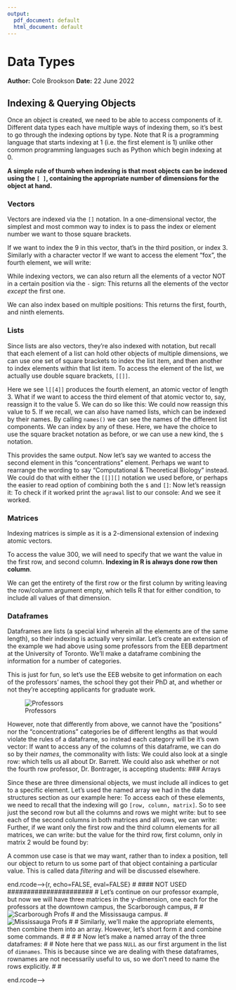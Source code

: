 ```yaml
---
output:
  pdf_document: default
  html_document: default
---
```

# Data Types
**Author:** Cole Brookson
**Date:** 22 June 2022

## Indexing & Querying Objects

Once an object is created, we need to be able to access components of it. Different data types each have multiple ways of indexing them, so it's best to go through the indexing options by type. Note that R is a programming language that starts indexing at 1 (i.e. the first element is 1) unlike other common programming languages such as Python which begin indexing at 0.

**A simple rule of thumb when indexing is that most objects can be indexed using the `[ ]`, containing the appropriate number of dimensions for the object at hand.**

### Vectors

Vectors are indexed via the `[]` notation. In a one-dimensional vector, the simplest and most common way to index is to pass the index or element number we want to those square brackets.

<!--begin.rcode
x <- c(1, 3, 9, 10, 76, 89)
end.rcode-->
If we want to index the 9 in this vector, that's in the third position, or index 3. 
<!--begin.rcode
x[3]
end.rcode-->
Similarly with a character vector
<!--begin.rcode
y <- c("The", "quick", "brown", "fox", "jumped", "over", "the", "lazy", "dog")
end.rcode-->
If we want to access the element "fox", the fourth element, we will write: 
<!--begin.rcode
y[4]
end.rcode-->
<!--begin.rcode
y[-1]
end.rcode-->

While indexing vectors, we can also return all the elements of a vector NOT in a certain position via the `-` sign:
<!--begin.rcode
y[-1]
end.rcode-->
This returns all the elements of the vector *except* the first one. 

We can also index based on multiple positions:
<!--begin.rcode
y[c(1, 4, 9)]
end.rcode-->
This returns the first, fourth, and ninth elements. 

### Lists

Since lists are also vectors, they're also indexed with notation, but recall that each element of a list can hold other objects of multiple dimensions, we can use one set of square brackets to index the list item, and then another to index elements within that list item. To access the element of the list, we actually use double square brackets, `[[]]`.

<!--begin.rcode
l <- list(1, 2, "R is fun", c(1, 2, 3), TRUE)
l[[4]]
end.rcode-->
Here we see `l[[4]]` produces the fourth element, an atomic vector of length 3. What if we want to access the third element of that atomic vector to, say, reassign it to the value 5. We can do so like this: 
<!--begin.rcode
l[[4]][3]
end.rcode-->
We could now reassign this value to 5. 
<!--begin.rcode
l[[4]][3] <- 5
l
end.rcode-->
If we recall, we can also have named lists, which can be indexed by their names. 
<!--begin.rcode
agrawal <- list("name" = "Dr. Aneil Agrawal",
                  "positions" = c("Distinguished Professor of Evolutionary Genetics",
                                  "Associate Chair, Graduate Studies"),
                  "concentrations" = c("Genetics, Genomics & Molecular Evolution",
                                        "Theoretical & Computational Biology"))
names(agrawal)
end.rcode-->
By calling `names()` we can see the names of the different list components. We can index by any of these. 
<!--begin.rcode
agrawal["concentrations"]
end.rcode-->
Here, we have the choice to use the square bracket notation as before, or we can use a new kind, the `$` notation. 

<!--begin.rcode
agrawal$concentrations
end.rcode-->
This provides the same output. Now let's say we wanted to access the second element in this "concentrations" element. Perhaps we want to rearrange the wording to say "Computational & Theoretical Biology" instead. We could do that with either the `[[]][]` notation we used before, or perhaps the easier to read option of combining both the `$` and `[]`:
<!--begin.rcode
agrawal$concentrations[2]
end.rcode-->
Now let's reassign it:
<!--begin.rcode
agrawal$concentrations[2] <- "Computational & Theoretical Biology"
end.rcode-->
To check if it worked print the `agrawal` list to our console: 
<!--begin.rcode
agrawal
end.rcode-->
And we see it worked. 

### Matrices

Indexing matrices is simple as it is a 2-dimensional extension of indexing atomic vectors. 

<!--begin.rcode
m <- matrix(c(100, 200, 300, 400), nrow = 2, ncol = 2)
m
end.rcode-->
To access the value 300, we will need to specify that we want the value in the first row, and second column. **Indexing in R is always done row then column**. 

<!--begin.rcode
m[1,2]
end.rcode-->
We can get the entirety of the first row
<!--begin.rcode
m[1, ]
end.rcode-->
or the first column
<!--begin.rcode
m[ ,1]
end.rcode-->
by writing leaving the row/column argument empty, which tells R that for either condition, to include all values of that dimension. 

### Dataframes

Dataframes are lists (a special kind wherein all the elements are of the same length), so their indexing is actually very similar. Let's create an extension of the example we had above using some professors from the EEB department at the University of Toronto. We'll make a dataframe combining the information for a number of categories.

This is just for fun, so let's use the EEB website to get information on each of the professors' names, the school they got their PhD at, and whether or not they're accepting applicants for graduate work.

![Professors](./img/profs.png)

However, note that differently from above, we cannot have the "positions" nor the "concentrations" categories be of different lengths as that would violate the rules of a dataframe, so instead each category will be it's own vector:
<!--begin.rcode
# first make a list for each professor
names <- c("Dr. Aneil Agrawal", "Dr. Celina Baines", "Dr. Spencer C.H. Barrett",
           "Dr. Megan Bontrager")
phd <- c("Indiana", "Toronto", "Reading", "UBC")
accepting <- c(FALSE, TRUE, FALSE, TRUE)


# now make a dataframe out of these lists
prof_df = data.frame(names, phd, accepting)
prof_df
end.rcode-->
If want to access any of the columns of this dataframe, we can do so by their *names*, the commonality with lists: 
<!--begin.rcode
prof_df$phd
end.rcode-->
We could also look at a single row: 
<!--begin.rcode
prof_df[3, ]
end.rcode-->
which tells us all about Dr. Barrett. We could also ask whether or not the fourth row professor, Dr. Bontrager, is accepting students: 
<!--begin.rcode
prof_df$accepting[4]
end.rcode-->
### Arrays

Since these are three dimensional objects, we must include all indices to get to a specific element. Let's used the named array we had in the data structures section as our example here: 
<!--begin.rcode
# pre-define the vectors
vec1 <- c(1, 2, 3)
vec2 <- c(4, 5, 6)
vec3 <- c(7, 8, 9)

# define the rownames 
row_names <- c("row1", "row2", "row3")
col_names <- c("col1", "col2", "col3")
mat_names <- c("mat1", "mat2")

# now remake the array with the names
ar_named = array(c(vec1, vec2, vec3), dim = c(3, 3, 2), 
                 dimnames = list(row_names, col_names, mat_names))
ar_named
end.rcode-->
To access each of these elements, we need to recall that the indexing will go `[row, column, matrix]`. So to see just the second row but all the columns and rows we might write: 
<!--begin.rcode
ar_named[,,2]
end.rcode-->
but to see each of the second columns in both matrices and all rows, we can write: 
<!--begin.rcode
ar_named[, 2, ]
end.rcode-->
Further, if we want only the first row and the third column elements for all matrices, we can write: 
<!--begin.rcode
ar_named[1, 3, ]
end.rcode-->
but the value for the third row, first column, only in matrix 2 would be found by: 
<!--begin.rcode
ar_named[3, 1, 2]
end.rcode-->



A common use case is that we may want, rather than to index a position, tell our object to return to us some part of that object containing a particular value. This is called data *filtering* and will be discussed elsewhere. 

end.rcode-->{r, echo=FALSE, eval=FALSE}
# #### NOT USED ######################
# Let's continue on our professor example, but now we will have three matrices in the y-dimension, one each for the professors at the downtown campus, the Scarborough campus,
# 
# ![Scarborough Profs](./img/profs-utsc.png)
# and the Mississauga campus.
# ![Mississauga Profs](./img/profs-utm.png)
# 
# Similarly, we'll make the appropriate elements, then combine them into an array. However, let's short form it and combine some commands.
# 
# <!--begin.rcode
# # here we can combine the actions of making the vectors and moving them into a dataframe
# miss_df <- data.frame(
#   names = c("Dr. Cassidy D'Aloia", "Dr. Marcus Dillon", "Dr. Darryl T. Gwynne", "Dr. Marc Johnson"),
#   phd = c("Boston College", "New Hampshire", "Colorado State", "Toronto"),
#   accepting = c(FALSE, FALSE, FALSE, FALSE)
# )
# 
# scar_df <- data.frame(
#   names = c("Dr. Maydianne C.B. Andrade", "Dr. Ina Anreiter", "Dr. George Arhonditsis", "Dr. Marc Cadotte"),
#   phd = c("Simon Fraser", "Toronto", "Aegean", "Tennessee"),
#   accepting = c(FALSE, TRUE, FALSE, FALSE)
# )
# end.rcode-->
# 
# Now let's make a named array of the three dataframes: 
# <!--begin.rcode
# prof_ar = array(
#   c(prof_df, miss_df, scar_df),
#   dim = c(4, 3, 3),
#   dimnames = list(NULL, colnames = c("names", "phd_locations", "accepting_students"),
#                   campusnames = c("st_george", "mississauga", "scarborough"))
# )
# end.rcode-->
# Note here that we pass `NULL` as our first argument in the list of `dimnames`. This is because since we are dealing with these dataframes, rownames are not necessarily useful to us, so we don't need to name the rows explicitly. 
# 
# <!--begin.rcode
# print(prof_ar[,,1])
# end.rcode-->

end.rcode-->

